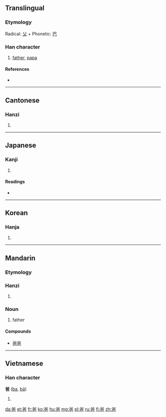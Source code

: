 ==Translingual==
{{stroke order|strokes=8}}

===Etymology===
Radical: [[父]] + Phonetic: [[巴]]

===Han character===
{{Han char|rn=88|rad=父|as=04|sn=8|four=8071<sub>7</sub>|canj=金大日山 (CKAU)|ids=⿱[[父]][[巴]]}}

# [[father]], [[papa]]

====References====
* {{Han ref|kx=0690.030|dkj=19723|dj=1103.020|hdz=32039.050|uh=7238|ud=29240|bh=AAA8|bd=43688}}

----

==Cantonese==

===Hanzi===
{{yue-hanzi|jyut=|y=ba1}}

# {{defn|lang=yue|sort=父04}}

----

==Japanese==

===Kanji===
{{ja-kanji|grade=|rs=父04}}

# {{defn|lang=ja|sort=父04}}

====Readings====
* {{ja-readings|on=[[は]] (ha), [[ば]] (ba)|kun=}}

----

==Korean==

===Hanja===
{{ko-hanja|hangeul=파|eumhun=|rv=pa|mr=p'a|y=pha}}

# {{defn|lang=ko|sort=父04}}

----

==Mandarin==

===Etymology===
{{rfe|lang=cmn}}

===Hanzi===
{{cmn-hanzi|pin=[[bà]] ([[ba4]])|wg=pa<sup>4</sup>}}

# {{defn|lang=cmn|sort=父04}}

===Noun===
{{head|cmn|noun|sc=Hani}}{{attention|cmn|needs inflection template}}

# {{context|colloquial|lang=cmn}} father

====Compounds====
* [[爸爸]]

----

==Vietnamese==

===Han character===
'''爸''' ([[ba]], [[bả]])

# {{defn|lang=vi}}

[[da:爸]]
[[et:爸]]
[[fr:爸]]
[[ko:爸]]
[[hu:爸]]
[[mg:爸]]
[[pl:爸]]
[[ru:爸]]
[[fi:爸]]
[[zh:爸]]
